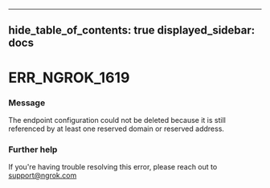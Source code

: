 

---
hide_table_of_contents: true
displayed_sidebar: docs
---


# ERR_NGROK_1619

### Message
The endpoint configuration could not be deleted because it is still referenced by at least one reserved domain or reserved address.

<ErrorDetails />



### Further help
If you're having trouble resolving this error, please reach out to [support@ngrok.com](mailto:support@ngrok.com?subject=Help%20with%20ERR_NGROK_1619)

